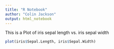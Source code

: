 ```yaml
---
title: "R Notebook"
author: "Colin Jackson"
output: html_notebook
---
```


This is a Plot of iris sepal length vs. iris sepal width

```r
plot(iris$Sepal.Length, iris$Sepal.Width)
```


